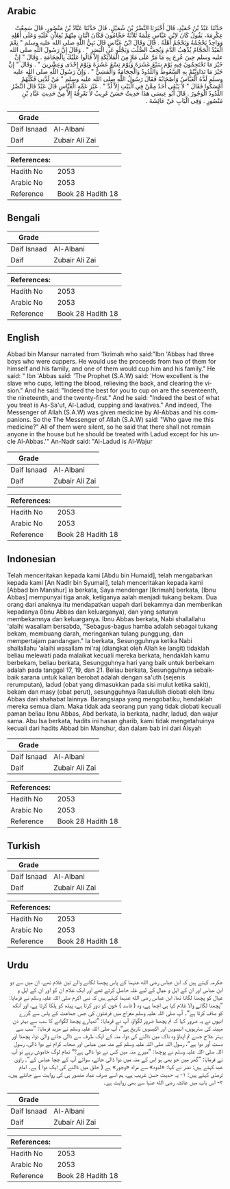 ## Arabic


<div dir="rtl" lang="ar" style={{fontSize:'larger',backgroundColor:'#f8f9fa',padding:20}}>
حَدَّثَنَا عَبْدُ بْنُ حُمَيْدٍ، قَالَ أَخْبَرَنَا النَّضْرُ بْنُ شُمَيْلٍ، قَالَ حَدَّثَنَا عَبَّادُ بْنُ مَنْصُورٍ، قَالَ سَمِعْتُ عِكْرِمَةَ، يَقُولُ كَانَ لاِبْنِ عَبَّاسٍ غِلْمَةٌ ثَلاَثَةٌ حَجَّامُونَ فَكَانَ اثْنَانِ مِنْهُمْ يُغِلاَّنِ عَلَيْهِ وَعَلَى أَهْلِهِ وَوَاحِدٌ يَحْجُمُهُ وَيَحْجُمُ أَهْلَهُ ‏.‏ قَالَ وَقَالَ ابْنُ عَبَّاسٍ قَالَ نَبِيُّ اللَّهِ صلى الله عليه وسلم ‏"‏ نِعْمَ الْعَبْدُ الْحَجَّامُ يُذْهِبُ الدَّمَ وَيُخِفُّ الصُّلْبَ وَيَجْلُو عَنِ الْبَصَرِ ‏"‏ ‏.‏ وَقَالَ إِنَّ رَسُولَ اللَّهِ صلى الله عليه وسلم حِينَ عُرِجَ بِهِ مَا مَرَّ عَلَى مَلإٍ مِنَ الْمَلاَئِكَةِ إِلاَّ قَالُوا عَلَيْكَ بِالْحِجَامَةِ ‏.‏ وَقَالَ ‏"‏ إِنَّ خَيْرَ مَا تَحْتَجِمُونَ فِيهِ يَوْمَ سَبْعَ عَشَرَةَ وَيَوْمَ تِسْعَ عَشَرَةَ وَيَوْمَ إِحْدَى وَعِشْرِينَ ‏"‏ ‏.‏ وَقَالَ ‏"‏ إِنَّ خَيْرَ مَا تَدَاوَيْتُمْ بِهِ السَّعُوطُ وَاللَّدُودُ وَالْحِجَامَةُ وَالْمَشِيُّ ‏"‏ ‏.‏ وَإِنَّ رَسُولَ اللَّهِ صلى الله عليه وسلم لَدَّهُ الْعَبَّاسُ وَأَصْحَابُهُ فَقَالَ رَسُولُ اللَّهِ صلى الله عليه وسلم ‏"‏ مَنْ لَدَّنِي فَكُلُّهُمْ أَمْسَكُوا فَقَالَ ‏"‏ لاَ يَبْقَى أَحَدٌ مِمَّنْ فِي الْبَيْتِ إِلاَّ لُدَّ ‏"‏ ‏.‏ غَيْرَ عَمِّهِ الْعَبَّاسِ قَالَ عَبْدٌ قَالَ النَّضْرُ اللَّدُودُ الْوَجُورُ ‏.‏ قَالَ أَبُو عِيسَى هَذَا حَدِيثٌ حَسَنٌ غَرِيبٌ لاَ نَعْرِفُهُ إِلاَّ مِنْ حَدِيثِ عَبَّادِ بْنِ مَنْصُورٍ ‏.‏ وَفِي الْبَابِ عَنْ عَائِشَةَ ‏.‏
</div>
<div style={{backgroundColor:'#f8f9fa',padding:20, marginBottom: 10}}><table> <thead> <tr> <th>Grade</th> <th></th> </tr> </thead> <tbody> <tr><td>Daif Isnaad</td><td>Al-Albani</td></tr><tr><td>Daif</td><td>Zubair Ali Zai</td></tr></tbody></table><table> <thead> <tr> <th>References:</th> <th></th> </tr> </thead> <tbody><tr><td>Hadith No</td><td>2053</td></tr><tr><td>Arabic No</td><td>2053</td></tr><tr><td>Reference</td><td>Book 28 Hadith 18</td></tr></tbody></table></div>

## Bengali


<div dir="ltr" lang="bn" style={{fontSize:'larger',backgroundColor:'#f8f9fa',padding:20}}>

</div>
<div style={{backgroundColor:'#f8f9fa',padding:20, marginBottom: 10}}><table> <thead> <tr> <th>Grade</th> <th></th> </tr> </thead> <tbody> <tr><td>Daif Isnaad</td><td>Al-Albani</td></tr><tr><td>Daif</td><td>Zubair Ali Zai</td></tr></tbody></table><table> <thead> <tr> <th>References:</th> <th></th> </tr> </thead> <tbody><tr><td>Hadith No</td><td>2053</td></tr><tr><td>Arabic No</td><td>2053</td></tr><tr><td>Reference</td><td>Book 28 Hadith 18</td></tr></tbody></table></div>

## English


<div dir="ltr" lang="en" style={{fontSize:'larger',backgroundColor:'#f8f9fa',padding:20}}>
Abbad bin Mansur narrated from 'Ikrimah who said:"Ibn 'Abbas had three boys who were cuppers. He would use the proceeds from two of them for himself and his family, and one of them would cup him and his family." He said: " Ibn 'Abbas said: 'The Prophet (S.A.W) said: 'How excellent is the slave who cups, letting the blood, relieving the back, and clearing the vision." And he said: "Indeed the best for you to cup on are the seventeenth, the nineteenth, and the twenty-first." And he said: "Indeed the best of what you treat is As-Sa'ut, Al-Ladud, cupping and laxatives." And indeed, The Messenger of Allah (S.A.W) was given medicine by Al-Abbas and his companions. So the The Messenger of Allah (S.A.W) said: "Who gave me this medicine?" All of them were silent, so he said that there shall not remain anyone in the house but he should be treated with Ladud except for his uncle Al-Abbas.'" An-Nadr said: "Al-Ladud is Al-Wajur
</div>
<div style={{backgroundColor:'#f8f9fa',padding:20, marginBottom: 10}}><table> <thead> <tr> <th>Grade</th> <th></th> </tr> </thead> <tbody> <tr><td>Daif Isnaad</td><td>Al-Albani</td></tr><tr><td>Daif</td><td>Zubair Ali Zai</td></tr></tbody></table><table> <thead> <tr> <th>References:</th> <th></th> </tr> </thead> <tbody><tr><td>Hadith No</td><td>2053</td></tr><tr><td>Arabic No</td><td>2053</td></tr><tr><td>Reference</td><td>Book 28 Hadith 18</td></tr></tbody></table></div>

## Indonesian


<div dir="ltr" lang="id" style={{fontSize:'larger',backgroundColor:'#f8f9fa',padding:20}}>
Telah menceritakan kepada kami [Abdu bin Humaid], telah mengabarkan kepada kami [An Nadlr bin Syumail], telah menceritakan kepada kami [Abbad bin Manshur] ia berkata, Saya mendengar [Ikrimah] berkata, [Ibnu Abbas] mempunyai tiga anak, ketiganya aalah menjadi tukang bekam. Dua orang dari anaknya itu mendapatkan uapah dari bekamnya dan memberikan kepadanya (Ibnu Abbas dan keluarganya), dan yang satunya membekamnya dan keluarganya. Ibnu Abbas berkata, Nabi shallallahu 'alaihi wasallam bersabda, "Sebagus-bagus hamba adalah sebagai tukang bekam, membuang darah, meringankan tulang punggung, dan mempertajam pandangan." Ia berkata, Sesungguhnya ketika Nabi shallallahu 'alaihi wasallam mi'raj (diangkat oleh Allah ke langit) tidaklah beliau melewati pada malaikat kecuali mereka berkata, hendaklah kamu berbekam, beliau berkata, Sesungguhnya hari yang baik untuk berbekam adalah pada tanggal 17, 19, dan 21. Beliau berkata, Sesungguhnya sebaik-baik sarana untuk kalian berobat adalah dengan sa'uth (sejenis rerumputan), ladud (obat yang dimasukkan pada sisi mulut ketika sakit), bekam dan masy (obat perut), sesungguhnya Rasulullah diobati oleh Ibnu Abbas dari shahabat lainnya. Barangsiapa yang mengobatiku, hendaklah mereka semua diam. Maka tidak ada seorang pun yang tidak diobati kecuali paman beliau Ibnu Abbas, Abd berkata, ia berkata, nadhr, ladud, dan wajur sama. Abu Isa berkata, hadits ini hasan gharib, kami tidak mengetahuinya kecuali dari hadits Abbad bin Manshur, dan dalam bab ini dari Aisyah
</div>
<div style={{backgroundColor:'#f8f9fa',padding:20, marginBottom: 10}}><table> <thead> <tr> <th>Grade</th> <th></th> </tr> </thead> <tbody> <tr><td>Daif Isnaad</td><td>Al-Albani</td></tr><tr><td>Daif</td><td>Zubair Ali Zai</td></tr></tbody></table><table> <thead> <tr> <th>References:</th> <th></th> </tr> </thead> <tbody><tr><td>Hadith No</td><td>2053</td></tr><tr><td>Arabic No</td><td>2053</td></tr><tr><td>Reference</td><td>Book 28 Hadith 18</td></tr></tbody></table></div>

## Turkish


<div dir="ltr" lang="tr" style={{fontSize:'larger',backgroundColor:'#f8f9fa',padding:20}}>

</div>
<div style={{backgroundColor:'#f8f9fa',padding:20, marginBottom: 10}}><table> <thead> <tr> <th>Grade</th> <th></th> </tr> </thead> <tbody> <tr><td>Daif Isnaad</td><td>Al-Albani</td></tr><tr><td>Daif</td><td>Zubair Ali Zai</td></tr></tbody></table><table> <thead> <tr> <th>References:</th> <th></th> </tr> </thead> <tbody><tr><td>Hadith No</td><td>2053</td></tr><tr><td>Arabic No</td><td>2053</td></tr><tr><td>Reference</td><td>Book 28 Hadith 18</td></tr></tbody></table></div>

## Urdu


<div dir="rtl" lang="ur" style={{fontSize:'larger',backgroundColor:'#f8f9fa',padding:20}}>
عکرمہ کہتے ہیں کہ ابن عباس رضی الله عنہما کے پاس پچھنا لگانے والے تین غلام تھے، ان میں سے دو ابن عباس اور ان کے اہل و عیال کے لیے غلہ حاصل کرتے تھے اور ایک غلام ان کو اور ان کے اہل و عیال کو پچھنا لگاتا تھا، ابن عباس رضی الله عنہما کہتے ہیں کہ نبی اکرم صلی اللہ علیہ وسلم نے فرمایا: ”پچھنا لگانے والا غلام کیا ہی اچھا ہے، وہ ( فاسد ) خون کو دور کرتا ہے، پیٹھ کو ہلکا کرتا ہے، اور آنکھ کو صاف کرتا ہے“۔ آپ صلی اللہ علیہ وسلم معراج میں فرشتوں کی جس جماعت کے پاس سے گزرے انہوں نے یہ ضرور کہا کہ تم پچھنا ضرور لگواؤ، آپ نے فرمایا: ”تمہارے پچھنا لگوانے کا سب سے بہتر دن مہینہ کی سترہویں، انیسویں اور اکیسویں تاریخ ہے“، آپ صلی اللہ علیہ وسلم نے مزید فرمایا: ”سب سے بہتر علاج جسے تم اپناؤ وہ ناک میں ڈالنے کی دوا، منہ کے ایک طرف سے ڈالی جانے والی دوا، پچھنا اور دست آور دوا ہے“، رسول اللہ صلی اللہ علیہ وسلم کے منہ میں عباس اور صحابہ کرام نے دوا ڈالی، رسول اللہ صلی اللہ علیہ وسلم نے پوچھا: ”میرے منہ میں کس نے دوا ڈالی ہے؟“ تمام لوگ خاموش رہے تو آپ نے فرمایا: ”گھر میں جو بھی ہو اس کے منہ میں دوا ڈالی جائے، سوائے آپ کے چچا عباس کے“۔ راوی عبد کہتے ہیں: نضر نے کہا: «لدود» سے مراد «وجور» ہے ( حلق میں ڈالنے کی ایک دوا ) ہے۔ امام ترمذی کہتے ہیں: ۱- یہ حدیث حسن غریب ہے، ہم اسے صرف عباد منصور ہی کی روایت سے جانتے ہیں۔ ۲- اس باب میں عائشہ رضی الله عنہا سے بھی روایت ہے۔
</div>
<div style={{backgroundColor:'#f8f9fa',padding:20, marginBottom: 10}}><table> <thead> <tr> <th>Grade</th> <th></th> </tr> </thead> <tbody> <tr><td>Daif Isnaad</td><td>Al-Albani</td></tr><tr><td>Daif</td><td>Zubair Ali Zai</td></tr></tbody></table><table> <thead> <tr> <th>References:</th> <th></th> </tr> </thead> <tbody><tr><td>Hadith No</td><td>2053</td></tr><tr><td>Arabic No</td><td>2053</td></tr><tr><td>Reference</td><td>Book 28 Hadith 18</td></tr></tbody></table></div>